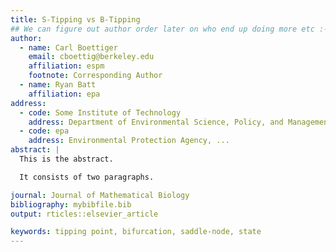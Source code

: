 ```yaml
---
title: S-Tipping vs B-Tipping
## We can figure out author order later on who end up doing more etc :-)
author:
  - name: Carl Boettiger
    email: cboettig@berkeley.edu
    affiliation: espm
    footnote: Corresponding Author
  - name: Ryan Batt
    affiliation: epa
address:
  - code: Some Institute of Technology
    address: Department of Environmental Science, Policy, and Management, University of California, Berkeley, CA 94720
  - code: epa
    address: Environmental Protection Agency, ...
abstract: |
  This is the abstract.

  It consists of two paragraphs.

journal: Journal of Mathematical Biology
bibliography: mybibfile.bib
output: rticles::elsevier_article

keywords: tipping point, bifurcation, saddle-node, state
---
```




